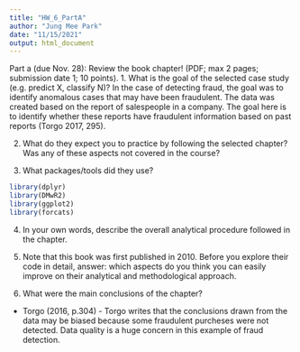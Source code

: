 ```yaml
---
title: "HW_6_PartA"
author: "Jung Mee Park"
date: "11/15/2021"
output: html_document
---
```

Part a (due Nov. 28): Review the book chapter! (PDF; max 2 pages; submission date 1; 10 points).
1.	What is the goal of the selected case study (e.g. predict X, classify N)?
In the case of detecting fraud, the goal was to identify anomalous cases that may have been fraudulent. The data was created based on the report of salespeople in a company. The goal here is to identify whether these reports have fraudulent information based on past reports (Torgo 2017, 295). 

2.	What do they expect you to practice by following the selected chapter? Was any of these aspects not covered in the course?

3.	What packages/tools did they use? 
```r
library(dplyr)
library(DMwR2)
library(ggplot2)
library(forcats)
```

4.	In your own words, describe the overall analytical procedure followed in the chapter.

5.	Note that this book was first published in 2010. Before you explore their code in detail, answer: which aspects do you think you can easily improve on their analytical and methodological approach.

6.	What were the main conclusions of the chapter?
- Torgo (2016, p.304) - Torgo writes that the conclusions drawn from the data may be biased because some fraudulent purcheses were not detected. Data quality is a huge concern in this example of fraud detection. 
